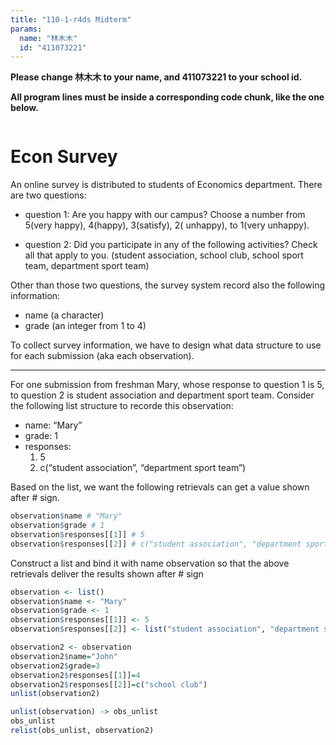 ```yaml
---
title: "110-1-r4ds Midterm"
params:
  name: "林木木"
  id: "411073221"
---
```


**Please change 林木木 to your name, and 411073221 to your school id.**

**All program lines must be inside a corresponding code chunk, like the one below.**


```r

```

# Econ Survey

An online survey is distributed to students of Economics department. There are two questions:

  * question 1: Are you happy with our campus? Choose a number from 5(very happy), 4(happy), 3(satisfy), 2( unhappy), to 1(very unhappy). 
  
  * question 2: Did you participate in any of the following activities? Check all that apply to you. (student association, school club, school sport team, department sport team)

Other than those two questions, the survey system record also the following information:

  * name  (a character)
  * grade  (an integer from 1 to 4)
  
To collect survey information, we have to design what data structure to use for each submission (aka each observation).

***

For one submission from freshman Mary, whose response to question 1 is 5, to question 2 is student association and department sport team. Consider the following list structure to recorde this observation:

  * name: "Mary"
  * grade: 1
  * responses: 
     1. 5
     2. c("student association", "department sport team")

Based on the list, we want the following retrievals can get a value shown after # sign.
```r
observation$name # "Mary"
observation$grade # 1
observation$responses[[1]] # 5
observation$responses[[2]] # c("student association", "department sport team")
```

Construct a list and bind it with name observation so that the above retrievals deliver the results shown after # sign

```r
observation <- list()
observation$name <- "Mary"
observation$grade <- 1
observation$responses[[1]] <- 5
observation$responses[[2]] <- list("student association", "department sport team")
```


```r
observation2 <- observation
observation2$name="John"
observation2$grade=3
observation2$responses[[1]]=4
observation2$responses[[2]]=c("school club")
unlist(observation2)

unlist(observation) -> obs_unlist
obs_unlist
relist(obs_unlist, observation2)
```



